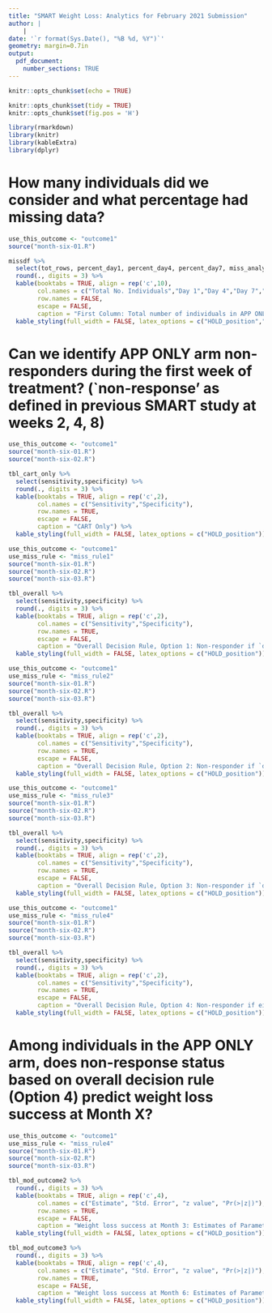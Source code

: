 ```yaml
---
title: "SMART Weight Loss: Analytics for February 2021 Submission"
author: |
    |
date: '`r format(Sys.Date(), "%B %d, %Y")`'
geometry: margin=0.7in
output: 
  pdf_document:
    number_sections: TRUE
---
```


```r
knitr::opts_chunk$set(echo = TRUE)
```

```r
knitr::opts_chunk$set(tidy = TRUE)
knitr::opts_chunk$set(fig.pos = 'H')
```


```r
library(rmarkdown)
library(knitr)
library(kableExtra)
library(dplyr)
```

# How many individuals did we consider and what percentage had missing data?
```r
use_this_outcome <- "outcome1"
source("month-six-01.R")

missdf %>%
  select(tot_rows, percent_day1, percent_day4, percent_day7, miss_analysis, miss_analysis_outcome2, miss_analysis_outcome3) %>%
  round(., digits = 3) %>%
  kable(booktabs = TRUE, align = rep('c',10),
        col.names = c("Total No. Individuals","Day 1","Day 4","Day 7","Day 1, 4, or 7", "BL, Day 1, 4, or 7, or 3-mo", "BL, Day 1, 4, or 7, or 6-mo"),
        row.names = FALSE,
        escape = FALSE,
        caption = "First Column: Total number of individuals in APP ONLY arm (excluding one individual with data issue); Remaining Columns: Percent with no weights") %>%
  kable_styling(full_width = FALSE, latex_options = c("HOLD_position","scale_down"))
```

# Can we identify APP ONLY arm non-responders during the first week of treatment? (`non-response' as defined in previous SMART study at weeks 2, 4, 8)


```r
use_this_outcome <- "outcome1"
source("month-six-01.R")
source("month-six-02.R")

tbl_cart_only %>%
  select(sensitivity,specificity) %>%
  round(., digits = 3) %>%
  kable(booktabs = TRUE, align = rep('c',2),
        col.names = c("Sensitivity","Specificity"),
        row.names = TRUE,
        escape = FALSE,
        caption = "CART Only") %>%
  kable_styling(full_width = FALSE, latex_options = c("HOLD_position"))
```


```r
use_this_outcome <- "outcome1"
use_miss_rule <- "miss_rule1"
source("month-six-01.R")
source("month-six-02.R")
source("month-six-03.R")

tbl_overall %>%
  select(sensitivity,specificity) %>%
  round(., digits = 3) %>%
  kable(booktabs = TRUE, align = rep('c',2),
        col.names = c("Sensitivity","Specificity"),
        row.names = TRUE,
        escape = FALSE,
        caption = "Overall Decision Rule, Option 1: Non-responder if `day 1, 4, or 7' is missing") %>%
  kable_styling(full_width = FALSE, latex_options = c("HOLD_position"))
```


```r
use_this_outcome <- "outcome1"
use_miss_rule <- "miss_rule2"
source("month-six-01.R")
source("month-six-02.R")
source("month-six-03.R")

tbl_overall %>%
  select(sensitivity,specificity) %>%
  round(., digits = 3) %>%
  kable(booktabs = TRUE, align = rep('c',2),
        col.names = c("Sensitivity","Specificity"),
        row.names = TRUE,
        escape = FALSE,
        caption = "Overall Decision Rule, Option 2: Non-responder if `day 1' is missing") %>%
  kable_styling(full_width = FALSE, latex_options = c("HOLD_position"))
```



```r
use_this_outcome <- "outcome1"
use_miss_rule <- "miss_rule3"
source("month-six-01.R")
source("month-six-02.R")
source("month-six-03.R")

tbl_overall %>%
  select(sensitivity,specificity) %>%
  round(., digits = 3) %>%
  kable(booktabs = TRUE, align = rep('c',2),
        col.names = c("Sensitivity","Specificity"),
        row.names = TRUE,
        escape = FALSE,
        caption = "Overall Decision Rule, Option 3: Non-responder if `day 4 or 7' is missing") %>%
  kable_styling(full_width = FALSE, latex_options = c("HOLD_position"))
```


```r
use_this_outcome <- "outcome1"
use_miss_rule <- "miss_rule4"
source("month-six-01.R")
source("month-six-02.R")
source("month-six-03.R")

tbl_overall %>%
  select(sensitivity,specificity) %>%
  round(., digits = 3) %>%
  kable(booktabs = TRUE, align = rep('c',2),
        col.names = c("Sensitivity","Specificity"),
        row.names = TRUE,
        escape = FALSE,
        caption = "Overall Decision Rule, Option 4: Non-responder if either `day 1 and day 4' or `day 7' is missing") %>%
  kable_styling(full_width = FALSE, latex_options = c("HOLD_position"))
```


# Among individuals in the APP ONLY arm, does non-response status based on overall decision rule (Option 4) predict weight loss success at Month X?


```r
use_this_outcome <- "outcome1"
use_miss_rule <- "miss_rule4"
source("month-six-01.R")
source("month-six-02.R")
source("month-six-03.R")

tbl_mod_outcome2 %>%
  round(., digits = 3) %>%
  kable(booktabs = TRUE, align = rep('c',4),
        col.names = c("Estimate", "Std. Error", "z value", "Pr(>|z|)"),
        row.names = TRUE,
        escape = FALSE,
        caption = "Weight loss success at Month 3: Estimates of Parameters in a Logistic Regression Model") %>%
  kable_styling(full_width = FALSE, latex_options = c("HOLD_position"))

tbl_mod_outcome3 %>%
  round(., digits = 3) %>%
  kable(booktabs = TRUE, align = rep('c',4),
        col.names = c("Estimate", "Std. Error", "z value", "Pr(>|z|)"),
        row.names = TRUE,
        escape = FALSE,
        caption = "Weight loss success at Month 6: Estimates of Parameters in a Logistic Regression Model") %>%
  kable_styling(full_width = FALSE, latex_options = c("HOLD_position"))
```

